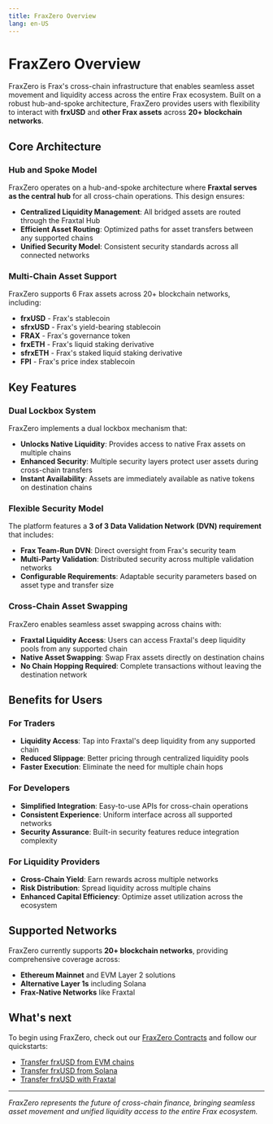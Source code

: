 ```yaml
---
title: FraxZero Overview
lang: en-US
---
```


# FraxZero Overview

FraxZero is Frax's cross-chain infrastructure that enables seamless asset movement and liquidity access across the entire Frax ecosystem. Built on a robust hub-and-spoke architecture, FraxZero provides users with flexibility to interact with **frxUSD** and **other Frax assets** across **20+ blockchain networks**.

## Core Architecture

### Hub and Spoke Model

FraxZero operates on a hub-and-spoke architecture where **Fraxtal serves as the central hub** for all cross-chain operations. This design ensures:

- **Centralized Liquidity Management**: All bridged assets are routed through the Fraxtal Hub
- **Efficient Asset Routing**: Optimized paths for asset transfers between any supported chains
- **Unified Security Model**: Consistent security standards across all connected networks

### Multi-Chain Asset Support

FraxZero supports 6 Frax assets across 20+ blockchain networks, including:

- **frxUSD** - Frax's stablecoin
- **sfrxUSD** - Frax's yield-bearing stablecoin
- **FRAX** - Frax's governance token
- **frxETH** - Frax's liquid staking derivative
- **sfrxETH** - Frax's staked liquid staking derivative
- **FPI** - Frax's price index stablecoin

## Key Features

### Dual Lockbox System

FraxZero implements a dual lockbox mechanism that:

- **Unlocks Native Liquidity**: Provides access to native Frax assets on multiple chains
- **Enhanced Security**: Multiple security layers protect user assets during cross-chain transfers
- **Instant Availability**: Assets are immediately available as native tokens on destination chains

### Flexible Security Model

The platform features a **3 of 3 Data Validation Network (DVN) requirement** that includes:

- **Frax Team-Run DVN**: Direct oversight from Frax's security team
- **Multi-Party Validation**: Distributed security across multiple validation networks
- **Configurable Requirements**: Adaptable security parameters based on asset type and transfer size

### Cross-Chain Asset Swapping

FraxZero enables seamless asset swapping across chains with:

- **Fraxtal Liquidity Access**: Users can access Fraxtal's deep liquidity pools from any supported chain
- **Native Asset Swapping**: Swap Frax assets directly on destination chains
- **No Chain Hopping Required**: Complete transactions without leaving the destination network

## Benefits for Users

### For Traders

- **Liquidity Access**: Tap into Fraxtal's deep liquidity from any supported chain
- **Reduced Slippage**: Better pricing through centralized liquidity pools
- **Faster Execution**: Eliminate the need for multiple chain hops

### For Developers

- **Simplified Integration**: Easy-to-use APIs for cross-chain operations
- **Consistent Experience**: Uniform interface across all supported networks
- **Security Assurance**: Built-in security features reduce integration complexity

### For Liquidity Providers

- **Cross-Chain Yield**: Earn rewards across multiple networks
- **Risk Distribution**: Spread liquidity across multiple chains
- **Enhanced Capital Efficiency**: Optimize asset utilization across the ecosystem

## Supported Networks

FraxZero currently supports **20+ blockchain networks**, providing comprehensive coverage across:

- **Ethereum Mainnet** and EVM Layer 2 solutions
- **Alternative Layer 1s** including Solana
- **Frax-Native Networks** like Fraxtal

## What's next

To begin using FraxZero, check out our [FraxZero Contracts](/frxusd/fraxzero-supported-networks) and follow our quickstarts:

- [Transfer frxUSD from EVM chains](/frxusd/cross-chain-transfers-quickstarts/transfer-from-evm)
- [Transfer frxUSD from Solana](/frxusd/cross-chain-transfers-quickstarts/transfer-from-solana)
- [Transfer frxUSD with Fraxtal](/frxusd/cross-chain-transfers-quickstarts/transfer-with-fraxtal)

---

_FraxZero represents the future of cross-chain finance, bringing seamless asset movement and unified liquidity access to the entire Frax ecosystem._
